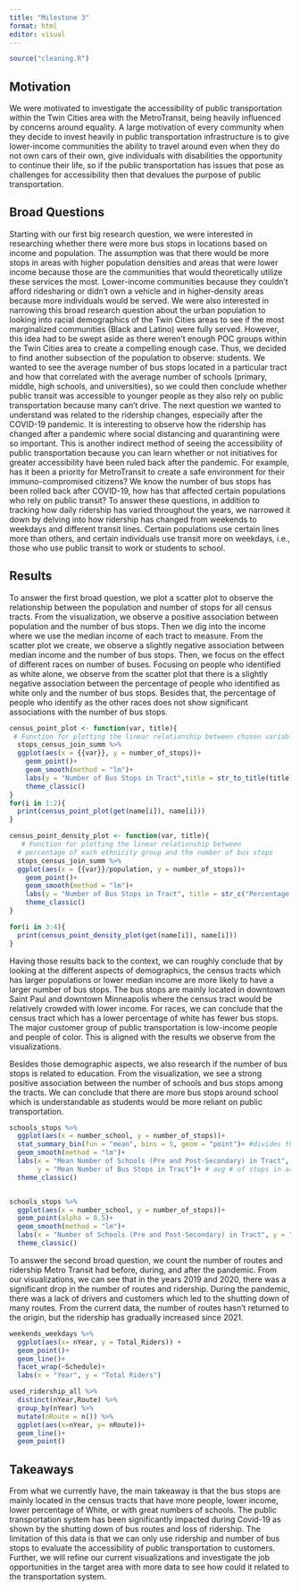 ```yaml
---
title: "Milestone 3"
format: html
editor: visual
---
```


```r
source("cleaning.R")
```

## Motivation

We were motivated to investigate the accessibility of public transportation within the Twin Cities area with the MetroTransit, being heavily influenced by concerns around equality. A large motivation of every community when they decide to invest heavily in public transportation infrastructure is to give lower-income communities the ability to travel around even when they do not own cars of their own, give individuals with disabilities the opportunity to continue their life, so if the public transportation has issues that pose as challenges for accessibility then that devalues the purpose of public transportation.

## Broad Questions

Starting with our first big research question, we were interested in researching whether there were more bus stops in locations based on income and population. The assumption was that there would be more stops in areas with higher population densities and areas that were lower income because those are the communities that would theoretically utilize these services the most. Lower-income communities because they couldn’t afford ridesharing or didn’t own a vehicle and in higher-density areas because more individuals would be served. We were also interested in narrowing this broad research question about the urban population to looking into racial demographics of the Twin Cities areas to see if the most marginalized communities (Black and Latino) were fully served. However, this idea had to be swept aside as there weren’t enough POC groups within the Twin Cities area to create a compelling enough case. Thus, we decided to find another subsection of the population to observe: students. We wanted to see the average number of bus stops located in a particular tract and how that correlated with the average number of schools (primary, middle, high schools, and universities), so we could then conclude whether public transit was accessible to younger people as they also rely on public transportation because many can’t drive.
The next question we wanted to understand was related to the ridership changes, especially after the COVID-19 pandemic. It is interesting to observe how the ridership has changed after a pandemic where social distancing and quarantining were so important. This is another indirect method of seeing the accessibility of public transportation because you can learn whether or not initiatives for greater accessibility have been ruled back after the pandemic. For example, has it been a priority for MetroTransit to create a safe environment for their immuno-compromised citizens? We know the number of bus stops has been rolled back after COVID-19, how has that affected certain populations who rely on public transit? To answer these questions, in addition to tracking how daily ridership has varied throughout the years, we narrowed it down by delving into how ridership has changed from weekends to weekdays and different transit lines. Certain populations use certain lines more than others, and certain individuals use transit more on weekdays, i.e., those who use public transit to work or students to school.


## Results

To answer the first broad question, we plot a scatter plot to observe the relationship between the population and number of stops for all census tracts. From the visualization, we observe a positive association between population and the number of bus stops. Then we dig into the income where we use the median income of each tract to measure. From the scatter plot we create, we observe a slightly negative association between median income and the number of bus stops. Then, we focus on the effect of different races on number of buses. Focusing on people who identified as white alone, we observe from the scatter plot that there is a slightly negative association between the percentage of people who identified as white only and the number of bus stops. Besides that, the percentage of people who identify as the other races does not show significant associations with the number of bus stops.

```r
census_point_plot <- function(var, title){
 # Function for plotting the linear relationship between chosen variables and the number of bus stops
  stops_census_join_summ %>% 
  ggplot(aes(x = {{var}}, y = number_of_stops))+
    geom_point()+
    geom_smooth(method = "lm")+
    labs(y = "Number of Bus Stops in Tract",title = str_to_title(title))+
    theme_classic()
}
for(i in 1:2){
  print(census_point_plot(get(name[i]), name[i]))
}
```

```r
census_point_density_plot <- function(var, title){
   # Function for plotting the linear relationship between
  # percentage of each ethnicity group and the number of bus stops
  stops_census_join_summ %>% 
  ggplot(aes(x = {{var}}/population, y = number_of_stops))+
    geom_point()+
    geom_smooth(method = "lm")+
    labs(y = "Number of Bus Stops in Tract", title = str_c("Percentage of ",title))+
    theme_classic()
}

for(i in 3:4){
  print(census_point_density_plot(get(name[i]), name[i]))
}
```

Having those results back to the context, we can roughly conclude that by looking at the different aspects of demographics, the census tracts which has larger populations or lower median income are more likely to have a larger number of bus stops. The bus stops are mainly located in downtown Saint Paul and downtown Minneapolis where the census tract would be relatively crowded with lower income. For races, we can conclude that the census tract which has a lower percentage of white has fewer bus stops. The major customer group of public transportation is low-income people and people of color. This is aligned with the results we observe from the visualizations.

Besides those demographic aspects, we also research if the number of bus stops is related to education. From the visualization, we see a strong positive association between the number of schools and bus stops among the tracts. We can conclude that there are more bus stops around school which is understandable as students would be more reliant on public transportation.

```r
schools_stops %>% 
  ggplot(aes(x = number_school, y = number_of_stops))+
  stat_summary_bin(fun = "mean", bins = 5, geom = "point")+ #divides the number of schools by the number of bins, so Bin 1: 0-10 schools, Bin 2: 10:20, etc. 
  geom_smooth(method = "lm")+
  labs(x = "Mean Number of Schools (Pre and Post-Secondary) in Tract", 
       y = "Mean Number of Bus Stops in Tract")+ # avg # of stops in areas with similar # of schools
  theme_classic()


schools_stops %>% 
  ggplot(aes(x = number_school, y = number_of_stops))+
  geom_point(alpha = 0.5)+
  geom_smooth(method = "lm")+
  labs(x = "Number of Schools (Pre and Post-Secondary) in Tract", y = "Number of Bus Stops in Tract")+ 
  theme_classic()
```

To answer the second broad question, we count the number of routes and ridership Metro Transit had before, during, and after the pandemic. From our visualizations, we can see that in the years 2019 and 2020, there was a significant drop in the number of routes and ridership. During the pandemic, there was a lack of drivers and customers which led to the shutting down of many routes. From the current data, the number of routes hasn't returned to the origin, but the ridership has gradually increased since 2021.


```r
weekends_weekdays %>% 
  ggplot(aes(x= nYear, y = Total_Riders)) +
  geom_point()+
  geom_line()+
  facet_wrap(~Schedule)+
  labs(x = "Year", y = "Total Riders")

used_ridership_all %>% 
  distinct(nYear,Route) %>% 
  group_by(nYear) %>% 
  mutate(nRoute = n()) %>% 
  ggplot(aes(x=nYear, y= nRoute))+
  geom_line()+
  geom_point()
```

## Takeaways

From what we currently have, the main takeaway is that the bus stops are mainly located in the census tracts that have more people, lower income, lower percentage of White, or with great numbers of schools. The public transportation system has been significantly impacted during Covid-19 as shown by the shutting down of bus routes and loss of ridership. The limitation of this data is that we can only use ridership and number of bus stops to evaluate the accessibility of public transportation to customers. Further, we will refine our current visualizations and investigate the job opportunities in the target area with more data to see how could it related to the transportation system.
